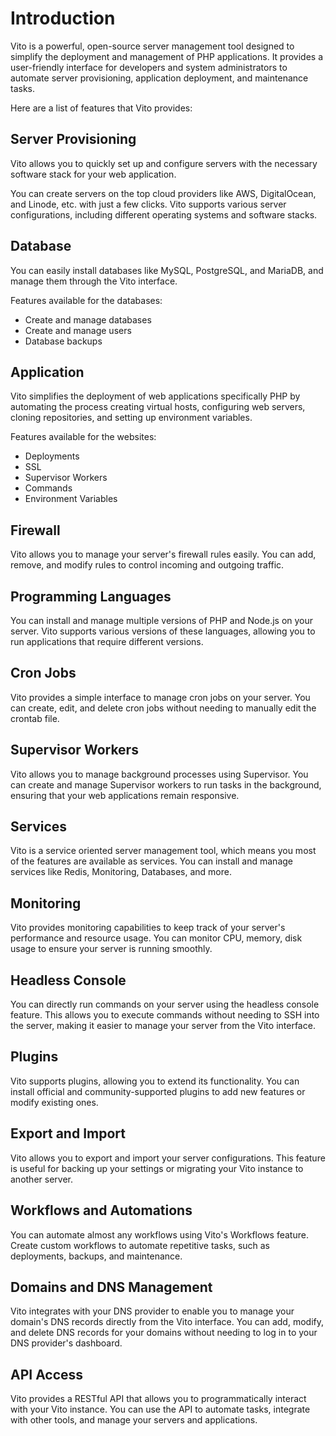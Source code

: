# Introduction

Vito is a powerful, open-source server management tool designed to simplify the deployment and management of PHP applications. It provides a user-friendly interface for developers and system administrators to automate server provisioning, application deployment, and maintenance tasks.

Here are a list of features that Vito provides:

## Server Provisioning

Vito allows you to quickly set up and configure servers with the necessary software stack for your web application.

You can create servers on the top cloud providers like AWS, DigitalOcean, and Linode, etc. with just a few clicks. Vito supports various server configurations, including different operating systems and software stacks.

## Database

You can easily install databases like MySQL, PostgreSQL, and MariaDB, and manage them through the Vito interface.

Features available for the databases:

- Create and manage databases
- Create and manage users
- Database backups

## Application

Vito simplifies the deployment of web applications specifically PHP by automating the process creating virtual hosts, configuring web servers, cloning repositories, and setting up environment variables.

Features available for the websites:

- Deployments
- SSL
- Supervisor Workers
- Commands
- Environment Variables

## Firewall

Vito allows you to manage your server's firewall rules easily. You can add, remove, and modify rules to control incoming and outgoing traffic.

## Programming Languages

You can install and manage multiple versions of PHP and Node.js on your server. Vito supports various versions of these languages, allowing you to run applications that require different versions.

## Cron Jobs

Vito provides a simple interface to manage cron jobs on your server. You can create, edit, and delete cron jobs without needing to manually edit the crontab file.

## Supervisor Workers

Vito allows you to manage background processes using Supervisor. You can create and manage Supervisor workers to run tasks in the background, ensuring that your web applications remain responsive.

## Services

Vito is a service oriented server management tool, which means you most of the features are available as services. You can install and manage services like Redis, Monitoring, Databases, and more.

## Monitoring

Vito provides monitoring capabilities to keep track of your server's performance and resource usage. You can monitor CPU, memory, disk usage to ensure your server is running smoothly.

## Headless Console

You can directly run commands on your server using the headless console feature. This allows you to execute commands without needing to SSH into the server, making it easier to manage your server from the Vito interface.

## Plugins

Vito supports plugins, allowing you to extend its functionality. You can install official and community-supported plugins to add new features or modify existing ones.

## Export and Import

Vito allows you to export and import your server configurations. This feature is useful for backing up your settings or migrating your Vito instance to another server.

## Workflows and Automations

You can automate almost any workflows using Vito's Workflows feature. Create custom workflows to automate repetitive tasks, such as deployments, backups, and maintenance.

## Domains and DNS Management

Vito integrates with your DNS provider to enable you to manage your domain's DNS records directly from the Vito interface. You can add, modify, and delete DNS records for your domains without needing to log in to your DNS provider's dashboard.

## API Access

Vito provides a RESTful API that allows you to programmatically interact with your Vito instance. You can use the API to automate tasks, integrate with other tools, and manage your servers and applications.
